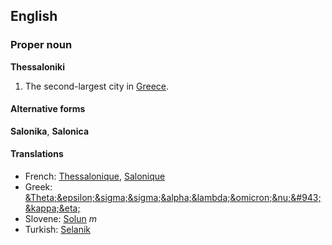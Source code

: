 ==English==
{{wikipedia}}
===Proper noun===
'''Thessaloniki'''

#The second-largest city in [[Greece]].

====Alternative forms====
'''Salonika''', '''Salonica'''

====Translations====
*French: [[Thessalonique]], [[Salonique]]
*Greek: [[&Theta;&epsilon;&sigma;&sigma;&alpha;&lambda;&omicron;&nu;&#943;&kappa;&eta;]]
*Slovene: [[Solun]] ''m''
*Turkish: [[Selanik]]